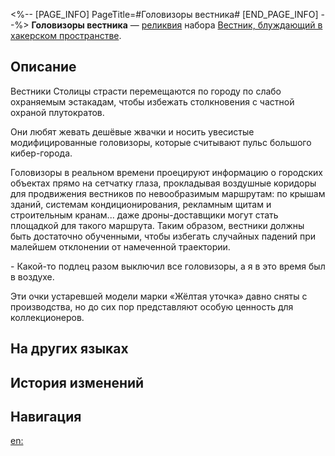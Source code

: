 <%-- [PAGE_INFO]
PageTitle=#Головизоры вестника#
[END_PAGE_INFO] --%>
{{Реликвия Инфобокс
|id          = 61141
|Изображение = Предмет Головизоры вестника.png
|Набор       = Вестник, блуждающий в хакерском пространстве
|Предмет     = Голова
|Упоминания  = 
}}
{{Описание|По форме напоминают лыжные очки. Антибликовые визоры можно также использовать для просмотра виртуальных прямых трансляций.}}
'''Головизоры вестника''' — [[реликвия]] набора [[Вестник, блуждающий в хакерском пространстве]].

==Описание==
Вестники Cтолицы страсти перемещаются по городу по слабо охраняемым эстакадам, чтобы избежать столкновения с частной охраной плутократов.

Они любят жевать дешёвые жвачки и носить увесистые модифицированные головизоры, которые считывают пульс большого кибер-города.

Головизоры в реальном времени проецируют информацию о городских объектах прямо на сетчатку глаза, прокладывая воздушные коридоры для продвижения вестников по невообразимым маршрутам: по крышам зданий, системам кондиционирования, рекламным щитам и строительным кранам... даже дроны-доставщики могут стать площадкой для такого маршрута. Таким образом, вестники должны быть достаточно обученными, чтобы избегать случайных падений при малейшем отклонении от намеченной траектории.

- Какой-то подлец разом выключил все головизоры, а я в это время был в воздухе.

Эти очки устаревшей модели марки «Жёлтая уточка» давно сняты с производства, но до сих пор представляют особую ценность для коллекционеров.

==На других языках==
{{На других языках
|en   = Messenger's Holovisor
|zhs  = 信使的全息目镜
|zht  = 信使的全像目鏡
|ja   = メッセンジャーのホログラフィーゴーグル
|ko   = 메신저의 홀로그램 고글
|es   = Visor holográfico del mensajero
|fr   = Holoviseur de messager
|ru   = Головизоры вестника
|th   = Messenger's Holovisor
|vi   = Kính Thông Tin Của Tín Sứ
|de   = Holobrille des Boten
|id   = Messenger's Holovisor
|pt   = Hololente do Mensageiro
}}

==История изменений==
{{История изменений|3.5}}

==Навигация==
{{Набор Реликвий Навбокс|Вестник, блуждающий в хакерском пространстве}}

[[en:]]